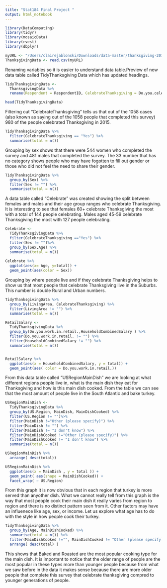 ```yaml
---
title: "Stat184 Final Project "
output: html_notebook
---
```

```r
library(DataComputing)
library(tidyr)
library(mosaicData)
library(rvest)
library(dbplyr)
```

```r
myURL <- "/Users/clairejablonski/Downloads/data-master/thanksgiving-2015/thanksgiving-2015-poll-data.csv"
ThanksgivingData <- read.csv(myURL)
```

Renaming variables so it is easier to understand data table.Preview of new data table called TidyThanksgiving Data which has updated headings.
```r
TidyThanksgivingData <-
  ThanksgivingData %>%
  rename(Respondent = RespondentID, CelebrateThanksgiving = Do.you.celebrate.Thanksgiving., MainDish = What.is.typically.the.main.dish.at.your.Thanksgiving.dinner., MainDishCooked = How.is.the.main.dish.typically.cooked., TypeofStuffing = What.kind.of.stuffing.dressing.do.you.typically.have., TypeofCranberrySauce = What.type.of.cranberry.saucedo.you.typically.have., Gravy = Do.you.typically.have.gravy., PrayatMeal = Do.you.typically.pray.before.or.after.the.Thanksgiving.meal., TravelDistance = How.far.will.you.travel.for.Thanksgiving., WatchMacysParade = Will.you.watch.any.of.the.following.programs.on.Thanksgiving..Please.select.all.that.apply....Macy.s.Parade, KidsTableAgeCutoff = What.s.the.age.cutoff.at.your..kids..table..at.Thanksgiving., Sex = What.is.your.gender., HouseholdCombinedSalary = How.much.total.combined.money.did.all.members.of.your.HOUSEHOLD.earn.last.year., LivingArea = How.would.you.describe.where.you.live. )

head(TidyThanksgivingData)
```


Filtering out "CelebrateThanksgiving" tells us that out of the 1058 cases (also known as saying out of the 1058 people that completed this survey) 980 of the people celebrated Thanksgiving in 2015.
```r
TidyThanksgivingData %>%
  filter(CelebrateThanksgiving == "Yes") %>%
  summarise(total = n())
```


Grouping by sex shows that there were 544 women who completed the survey and 481 males that completed the survey. The 33 number that has no category shows people who may have fogotten to fill out gender or those who did not feel the need to share their gender.
```r
TidyThanksgivingData %>%
  group_by(Sex) %>%
  filter(Sex != "") %>%
  summarise(total = n())

```


A data table called "Celebrate" was created showing the split between females and males and their age group ranges who celebrate Thanksgiving. It is interesting to see that females 60+ celebrate Thanksgiving the most with a total of 144 people celebrating. Males aged 45-59 celebrate Thanksgiving the most with 127 people celebrating. 
```r
Celebrate <-
  TidyThanksgivingData %>%
  filter(CelebrateThanksgiving =="Yes") %>%
  filter(Sex != "")%>%
  group_by(Sex,Age) %>%
  summarise(total = n())
  
Celebrate %>%
  ggplot(aes(x= Age, y=total)) +
  geom_point(aes(color = Sex))
```


Grouping by where people live and if they celebrate Thanksgiving helps to show us that most people that celebrate Thanksgiving live in the Suburbs. This number is double Rural and Urban numbers.
```r
TidyThanksgivingData %>%
  group_by(LivingArea, CelebrateThanksgiving) %>%
  filter(LivingArea != "") %>%
  summarise(total = n())
```



```r
RetailSalary <-
  TidyThanksgivingData %>%
  group_by(Do.you.work.in.retail.,HouseholdCombinedSalary ) %>%
  filter(Do.you.work.in.retail. != "") %>%
  filter(HouseholdCombinedSalary != "") %>%
  summarise(total = n())


RetailSalary %>%
  ggplot(aes(x = HouseholdCombinedSalary, y = total)) +
  geom_point(aes( color = Do.you.work.in.retail.))
```


From this data table called "USRegionMainDish" we are looking at what different regions people live in, what is the main dish they eat for Thanksgiving and how is this main dish cooked. From the table we can see that the most amount of people live in the South Atlantic and bake turkey.
```r
USRegionMainDish <-
  TidyThanksgivingData %>%
  group_by(US.Region, MainDish, MainDishCooked) %>%
  filter(US.Region != "")%>%
  filter(MainDish !="Other (please specify)") %>%
  filter(MainDish != "") %>%
  filter(MainDish != "I don't know") %>%
  filter(MainDishCooked !="Other (please specify)") %>%
  filter(MainDishCooked != "I don't know") %>%
  summarise(total = n())

USRegionMainDish %>%
  arrange( desc(total))

USRegionMainDish %>%
  ggplot(aes(x = MainDish , y = total )) +
  geom_point( aes(shape = MainDishCooked)) +
  facet_wrap( ~ US.Region)

```
From this graph it is now obvious that in each region that turkey is more served than anyother dish. What we cannot really tell from this graph is the way that most people cook their main dish it really varies from region to region and there is no distinct pattern seen from it. Other factors may have an influenece like age, sex, or income. Let us explore what age has to do with the style in how people cook their turkey. 


```r
TidyThanksgivingData %>%
  group_by(Age, MainDishCooked) %>%
  summarise(total = n()) %>%
  filter(MainDishCooked !="", MainDishCooked != "Other (please specify)", MainDishCooked != "I don't know", Age != "") %>%
  arrange( desc(total) )
```
This shows that Baked and Roasted are the most popular cooking type for the main dish. It is important to notice that the older range of people are the most popular in these types more than younger people because from what we saw before in the data it makes sense because there are more older people that complete this survey that celebrate thanksgiving compred to younger generations of people.


